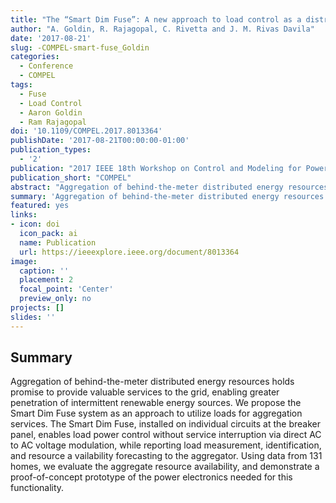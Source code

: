 ```yaml
---
title: "The “Smart Dim Fuse”: A new approach to load control as a distributed energy resource"
author: "A. Goldin, R. Rajagopal, C. Rivetta and J. M. Rivas Davila"
date: '2017-08-21'
slug: -COMPEL-smart-fuse_Goldin
categories:
  - Conference
  - COMPEL
tags: 
  - Fuse
  - Load Control
  - Aaron Goldin
  - Ram Rajagopal
doi: '10.1109/COMPEL.2017.8013364'
publishDate: '2017-08-21T00:00:00-01:00'
publication_types:
  - '2'
publication: "2017 IEEE 18th Workshop on Control and Modeling for Power Electronics (COMPEL)"
publication_short: "COMPEL"
abstract: "Aggregation of behind-the-meter distributed energy resources holds promise to provide valuable services to the grid, enabling greater penetration of intermittent renewable energy sources. We propose the Smart Dim Fuse system as an approach to utilize loads for aggregation services. The Smart Dim Fuse, installed on individual circuits at the breaker panel, enables load power control without service interruption via direct AC to AC voltage modulation, while reporting load measurement, identification, and resource a vailability forecasting to the aggregator. Using data from 131 homes, we evaluate the aggregate resource availability, and demonstrate a proof-of-concept prototype of the power electronics needed for this functionality."
summary: 'Aggregation of behind-the-meter distributed energy resources holds promise to provide valuable services to the grid, enabling greater penetration of intermittent renewable energy sources. We propose the Smart Dim Fuse system as an approach to utilize loads for aggregation services. The Smart Dim Fuse, installed on individual circuits at the breaker panel, enables load power control without service interruption via direct AC to AC voltage modulation, while reporting load measurement, identification, and resource a vailability forecasting to the aggregator. Using data from 131 homes, we evaluate the aggregate resource availability, and demonstrate a proof-of-concept prototype of the power electronics needed for this functionality.'
featured: yes
links:
- icon: doi
  icon_pack: ai
  name: Publication
  url: https://ieeexplore.ieee.org/document/8013364
image:
  caption: ''
  placement: 2
  focal_point: 'Center'
  preview_only: no
projects: []
slides: ''
---
```


## Summary

Aggregation of behind-the-meter distributed energy resources holds promise to provide valuable services to the grid, enabling greater penetration of intermittent renewable energy sources. We propose the Smart Dim Fuse system as an approach to utilize loads for aggregation services. The Smart Dim Fuse, installed on individual circuits at the breaker panel, enables load power control without service interruption via direct AC to AC voltage modulation, while reporting load measurement, identification, and resource a vailability forecasting to the aggregator. Using data from 131 homes, we evaluate the aggregate resource availability, and demonstrate a proof-of-concept prototype of the power electronics needed for this functionality.
